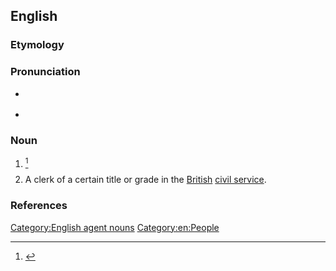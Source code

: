 ==English==

===Etymology===
{{suffix|en|abstract|or}}

===Pronunciation===
* {{a|US}} {{IPA|en|/æbˈstɹæk.tɚ/}}
* {{rhymes|en|æktə(ɹ)|s=3}}

===Noun===
{{en-noun}}

# {{alternative form of|en|abstracter}} {{defdate|First attested in the mid 17<sup>th</sup> century.}}<ref name=SOED>{{R:SOED5|page=10}}</ref>
# {{lb|en|dated|historical|UK}} A clerk of a certain title or grade in the [[British]] [[civil service]].

===References===
<references/>

[[Category:English agent nouns]]
[[Category:en:People]]
